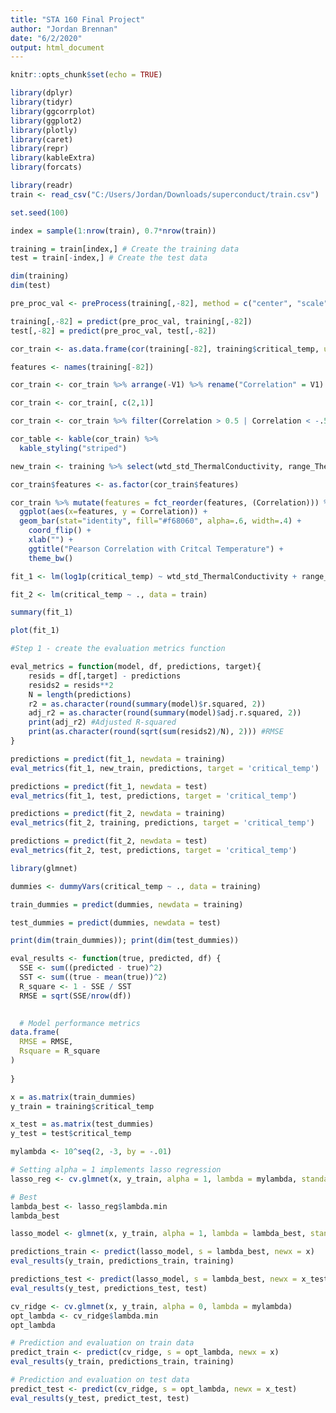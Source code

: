 ---
title: "STA 160 Final Project"
author: "Jordan Brennan"
date: "6/2/2020"
output: html_document
---

```{r setup, include=FALSE}
knitr::opts_chunk$set(echo = TRUE)
```

```{r, message=FALSE}
library(dplyr)
library(tidyr)
library(ggcorrplot)
library(ggplot2)
library(plotly)
library(caret)
library(repr)
library(kableExtra)
library(forcats)
```

```{r, message=FALSE}
library(readr)
train <- read_csv("C:/Users/Jordan/Downloads/superconduct/train.csv")

set.seed(100) 

index = sample(1:nrow(train), 0.7*nrow(train)) 

training = train[index,] # Create the training data 
test = train[-index,] # Create the test data

dim(training)
dim(test)
```

```{r}
pre_proc_val <- preProcess(training[,-82], method = c("center", "scale"))

training[,-82] = predict(pre_proc_val, training[,-82])
test[,-82] = predict(pre_proc_val, test[,-82])
```

```{r}
cor_train <- as.data.frame(cor(training[-82], training$critical_temp, use = "complete.obs"))

features <- names(training[-82])

cor_train <- cor_train %>% arrange(-V1) %>% rename("Correlation" = V1) %>% mutate(features)

cor_train <- cor_train[, c(2,1)]

cor_train <- cor_train %>% filter(Correlation > 0.5 | Correlation < -.5 ) 

cor_table <- kable(cor_train) %>%
  kable_styling("striped")

new_train <- training %>% select(wtd_std_ThermalConductivity, range_ThermalConductivity, range_atomic_radius, std_ThermalConductivity, wtd_entropy_atomic_mass, wtd_entropy_atomic_radius, range_fie, wtd_std_atomic_radius, number_of_elements, entropy_Valence, wtd_entropy_Valence, wtd_std_fie, entropy_fie, wtd_entropy_FusionHeat, std_atomic_radius, entropy_atomic_radius, entropy_FusionHeat, std_fie, entropy_atomic_mass, wtd_gmean_Density, gmean_Density, gmean_Valence, mean_Valence, wtd_gmean_Valence, wtd_mean_Valence, critical_temp)

cor_train$features <- as.factor(cor_train$features)

cor_train %>% mutate(features = fct_reorder(features, (Correlation))) %>%
  ggplot(aes(x=features, y = Correlation)) +
  geom_bar(stat="identity", fill="#f68060", alpha=.6, width=.4) +
    coord_flip() +
    xlab("") +
    ggtitle("Pearson Correlation with Critcal Temperature") +
    theme_bw()
```

```{r}
fit_1 <- lm(log1p(critical_temp) ~ wtd_std_ThermalConductivity + range_ThermalConductivity + range_atomic_radius + std_ThermalConductivity + wtd_entropy_atomic_mass + wtd_entropy_atomic_radius + range_fie + wtd_std_atomic_radius + number_of_elements + entropy_Valence + wtd_entropy_Valence + wtd_std_fie + entropy_fie + wtd_entropy_FusionHeat + std_atomic_radius + entropy_atomic_radius + entropy_FusionHeat + std_fie + entropy_atomic_mass + wtd_gmean_Density + gmean_Density + gmean_Valence + mean_Valence + wtd_gmean_Valence + wtd_mean_Valence, data = new_train)

fit_2 <- lm(critical_temp ~ ., data = train)

summary(fit_1)

plot(fit_1)
```


```{r}
#Step 1 - create the evaluation metrics function

eval_metrics = function(model, df, predictions, target){
    resids = df[,target] - predictions
    resids2 = resids**2
    N = length(predictions)
    r2 = as.character(round(summary(model)$r.squared, 2))
    adj_r2 = as.character(round(summary(model)$adj.r.squared, 2))
    print(adj_r2) #Adjusted R-squared
    print(as.character(round(sqrt(sum(resids2)/N), 2))) #RMSE
}

predictions = predict(fit_1, newdata = training)
eval_metrics(fit_1, new_train, predictions, target = 'critical_temp')

predictions = predict(fit_1, newdata = test)
eval_metrics(fit_1, test, predictions, target = 'critical_temp')

predictions = predict(fit_2, newdata = training)
eval_metrics(fit_2, training, predictions, target = 'critical_temp')

predictions = predict(fit_2, newdata = test)
eval_metrics(fit_2, test, predictions, target = 'critical_temp')
```

```{r}
library(glmnet)

dummies <- dummyVars(critical_temp ~ ., data = training)

train_dummies = predict(dummies, newdata = training)

test_dummies = predict(dummies, newdata = test)

print(dim(train_dummies)); print(dim(test_dummies))

eval_results <- function(true, predicted, df) {
  SSE <- sum((predicted - true)^2)
  SST <- sum((true - mean(true))^2)
  R_square <- 1 - SSE / SST
  RMSE = sqrt(SSE/nrow(df))

  
  # Model performance metrics
data.frame(
  RMSE = RMSE,
  Rsquare = R_square
)
  
}
```


```{r}
x = as.matrix(train_dummies)
y_train = training$critical_temp

x_test = as.matrix(test_dummies)
y_test = test$critical_temp

mylambda <- 10^seq(2, -3, by = -.01)

# Setting alpha = 1 implements lasso regression
lasso_reg <- cv.glmnet(x, y_train, alpha = 1, lambda = mylambda, standardize = TRUE, nfolds = 5)

# Best 
lambda_best <- lasso_reg$lambda.min 
lambda_best
```


```{r}
lasso_model <- glmnet(x, y_train, alpha = 1, lambda = lambda_best, standardize = TRUE)

predictions_train <- predict(lasso_model, s = lambda_best, newx = x)
eval_results(y_train, predictions_train, training)

predictions_test <- predict(lasso_model, s = lambda_best, newx = x_test)
eval_results(y_test, predictions_test, test)
```


```{r}
cv_ridge <- cv.glmnet(x, y_train, alpha = 0, lambda = mylambda)
opt_lambda <- cv_ridge$lambda.min
opt_lambda

# Prediction and evaluation on train data
predict_train <- predict(cv_ridge, s = opt_lambda, newx = x)
eval_results(y_train, predictions_train, training)

# Prediction and evaluation on test data
predict_test <- predict(cv_ridge, s = opt_lambda, newx = x_test)
eval_results(y_test, predict_test, test)
```








